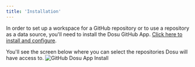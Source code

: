 ```yaml
---
title: 'Installation'
---
```


In order to set up a workspace for a GitHub repository or to use a repository as a data source, you'll need to install the Dosu GitHub App.
[Click here to install and configure](). 

You'll see the screen below where you can select the repositories Dosu will have access to.
![GitHub Dosu App Install](/images/workspace-guide-3.png)
